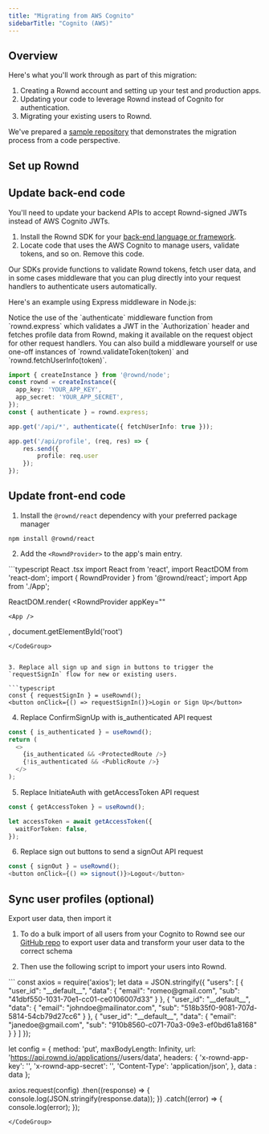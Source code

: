 ```yaml
---
title: "Migrating from AWS Cognito"
sidebarTitle: "Cognito (AWS)"
---
```


## Overview

Here's what you'll work through as part of this migration:
1. Creating a Rownd account and setting up your test and production apps.
2. Updating your code to leverage Rownd instead of Cognito for authentication.
3. Migrating your existing users to Rownd.

<Note>We've prepared a [sample repository](https://github.com/rownd/migration-cognito#cognito-migration-to-rownd) that demonstrates the migration process from a code perspective.</Note>

## Set up Rownd

<Snippet file="migration/setup-rownd-steps.mdx" />

## Update back-end code
You'll need to update your backend APIs to accept Rownd-signed JWTs instead of AWS Cognito JWTs.

 1. Install the Rownd SDK for your [back-end language or framework](/sdk-reference/backend).
 2. Locate code that uses the AWS Cognito to manage users, validate tokens, and so on. Remove this code.

Our SDKs provide functions to validate Rownd tokens, fetch user data, and in some cases middleware that you can plug directly into your request handlers to authenticate users automatically. 

Here's an example using Express middleware in Node.js:

<Info>
Notice the use of the `authenticate` middleware function from `rownd.express` which validates a JWT in the `Authorization` header and fetches profile data from Rownd, making it available on the request object for other request handlers. You can also build a middleware yourself or use one-off instances of `rownd.validateToken(token)` and `rownd.fetchUserInfo(token)`. 
</Info>

```typescript
import { createInstance } from '@rownd/node';
const rownd = createInstance({
  app_key: 'YOUR_APP_KEY',
  app_secret: 'YOUR_APP_SECRET',
});
const { authenticate } = rownd.express;

app.get('/api/*', authenticate({ fetchUserInfo: true }));

app.get('/api/profile', (req, res) => {
    res.send({
        profile: req.user
    });
});
```

## Update front-end code

1. Install the `@rownd/react` dependency with your preferred package manager
```
npm install @rownd/react
```

2. Add the `<RowndProvider>` to the app's main entry.
<CodeGroup>
```typescript React .tsx
import React from 'react',
import ReactDOM from 'react-dom';
import { RowndProvider } from '@rownd/react';
import App from './App';

ReactDOM.render(
  <RowndProvider
    appKey="<your app key>"
  >
    <App />
  </RowndProvider>,
  document.getElementById('root')
```
</CodeGroup>


3. Replace all sign up and sign in buttons to trigger the `requestSignIn` flow for new or existing users.

```typescript 
const { requestSignIn } = useRownd();
<button onClick={() => requestSignIn()}>Login or Sign Up</button>
```

4. Replace ConfirmSignUp with is_authenticated API request

```typescript 
const { is_authenticated } = useRownd();
return (
  <>
    {is_authenticated && <ProtectedRoute />}
    {!is_authenticated && <PublicRoute />}
  </>
);
```


5. Replace InitiateAuth with getAccessToken API request

```typescript 
const { getAccessToken } = useRownd();

let accessToken = await getAccessToken({
  waitForToken: false,
});
```

6. Replace sign out buttons to send a signOut API request

```typescript 
const { signOut } = useRownd();
<button onClick={() => signout()}>Logout</button>
```

## Sync user profiles (optional)

Export user data, then import it

1. To do a bulk import of all users from your Cognito to Rownd see our [GitHub repo](https://github.com/rownd/csv-exporter) to export user data and transform your user data to the correct schema 

2. Then use the following script to import your users into Rownd.

 <CodeGroup>
```
const axios = require('axios');
let data = JSON.stringify({
  "users": [
    {
      "user_id": "__default__",
      "data": {
        "email": "romeo@gmail.com",
        "sub": "41dbf550-1031-70e1-cc01-ce0106007d33"
      }
    },
    {
      "user_id": "__default__",
      "data": {
        "email": "johndoe@mailinator.com",
        "sub": "518b35f0-9081-707d-5814-54cb79d27cc6"
      }
    },
    {
      "user_id": "__default__",
      "data": {
        "email": "janedoe@gmail.com",
        "sub": "910b8560-c071-70a3-09e3-ef0bd61a8168"
      }
    }
  ]
});

let config = {
  method: 'put',
  maxBodyLength: Infinity,
  url: 'https://api.rownd.io/applications/<YOUR APP ID>/users/data',
  headers: { 
    'x-rownd-app-key': '<YOUR APP KEY>', 
    'x-rownd-app-secret': '<YOUR APP SECRET>', 
    'Content-Type': 'application/json', 
  },
  data : data
};

axios.request(config)
.then((response) => {
  console.log(JSON.stringify(response.data));
})
.catch((error) => {
  console.log(error);
});

```
</CodeGroup>